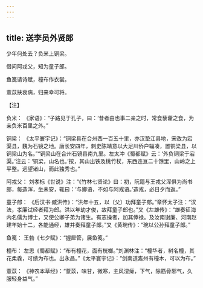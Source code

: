 ```yaml
---
---
---
```

title: 送李员外贤郎
---




少年何处去？负米上铜梁。

借问阿戎父，知为童子郎。

鱼笺请诗赋，橦布作衣裳。

薏苡扶衰病，归来幸可将。

【注】

负米： 《家语》：“子路见于孔子，曰：‘昔者由也事二亲之时，常食藜藿之食，为亲负米百里之外。”

铜梁： 《太平寰宇记》：“铜梁县在合州西一百五十里，亦汉垫江县地，宋改为宕渠县，魏为石镜之地。唐长安四年，刺史陈靖意以大足川侨户辐凑，置铜梁县，以铜梁山为名。”“铜梁山在合州石镜县南九里。左太冲《蜀都赋》云：‘外负铜梁于宕渠。’注云：‘铜梁，山名也。’按，其山出铁及桃竹杖，东西连亘二十馀里，山岭之上平整。远望诸山，而此独秀也。”

阿戎父： 刘孝标《世说》注：“《竹林七贤论》曰：初，阮籍与王戎父浑俱为尚书郎，每造浑，坐未安，辄曰：‘与卿语，不如与阿戎语。’造戎，必日夕而返。”

童子郎： 《后汉书·臧洪传》：“洪年十五，以〔父〕功拜童子郎。”章怀太子注：“汉法，孝廉试经者拜为郎。洪以年幼才俊，故拜童子郎也。”又《左雄传》：“雄奏征海内名儒为博士，又使公卿子弟为诸生。有志操者，加其俸禄。及汝南谢廉、河南赵建年始十二，各能通经，雄并奏拜童子郎。”又《黄琬传》：“琬以公孙拜童子郎。”

鱼笺： 王勃《七夕赋》：“握犀管，展鱼笺。”

橦布： 左思《蜀都赋》：“布有橦花，面有桄榔。”刘渊林注：“橦华者，树名橦，其花柔毳，可绩为布也。出永昌。”《太平寰宇记》：“剑南道巂州有橦木，可以为布。”

薏苡： 《神农本草经》：“薏苡，味甘，微寒，主风湿痺，下气，除筋骨邪气，久服轻身益气。”